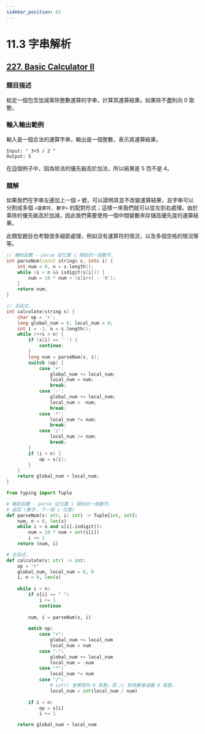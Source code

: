 ```yaml
---
sidebar_position: 61
---
```


# 11.3 字串解析

## [227. Basic Calculator II](https://leetcode.com/problems/basic-calculator-ii/)

### 題目描述

給定一個包含加減乘除整數運算的字串，計算其運算結果。如果除不盡則向 0 取整。

### 輸入輸出範例

輸入是一個合法的運算字串，輸出是一個整數，表示其運算結果。

```
Input: " 3+5 / 2 "
Output: 5
```

在這個例子中，因為除法的優先級高於加法，所以結果是 5 而不是 4。

### 題解

如果我們在字串左邊加上一個 `+` 號，可以證明其並不改變運算結果，且字串可以分割成多個 `<運算符, 數字>` 的配對形式；這樣一來我們就可以從左到右處理。由於乘除的優先級高於加減，因此我們需要使用一個中間變數來存儲高優先度的運算結果。

此類型題目也考驗很多細節處理，例如沒有運算符的情況，以及多個空格的情況等等。

<Tabs>
<TabItem value="cpp" label="C++">

```cpp
// 輔助函數 - parse 從位置 i 開始的一個數字。
int parseNum(const string& s, int& i) {
    int num = 0, n = s.length();
    while (i < n && isdigit(s[i])) {
        num = 10 * num + (s[i++] - '0');
    }
    return num;
}

// 主函式。
int calculate(string s) {
    char op = '+';
    long global_num = 0, local_num = 0;
    int i = -1, n = s.length();
    while (++i < n) {
        if (s[i] == ' ') {
            continue;
        }
        long num = parseNum(s, i);
        switch (op) {
            case '+':
                global_num += local_num;
                local_num = num;
                break;
            case '-':
                global_num += local_num;
                local_num = -num;
                break;
            case '*':
                local_num *= num;
                break;
            case '/':
                local_num /= num;
                break;
        }
        if (i < n) {
            op = s[i];
        }
    }
    return global_num + local_num;
}

```

</TabItem>
<TabItem value="py" label="Python">

```py
from typing import Tuple

# 輔助函數 - parse 從位置 i 開始的一個數字。
# 返回 (數字, 下一個 i 位置)
def parseNum(s: str, i: int) -> Tuple[int, int]:
    num, n = 0, len(s)
    while i < n and s[i].isdigit():
        num = 10 * num + int(s[i])
        i += 1
    return (num, i)

# 主函式。
def calculate(s: str) -> int:
    op = "+"
    global_num, local_num = 0, 0
    i, n = 0, len(s)
    
    while i < n:
        if s[i] == " ":
            i += 1
            continue
        
        num, i = parseNum(s, i)
        
        match op:
            case "+":
                global_num += local_num
                local_num = num
            case "-":
                global_num += local_num
                local_num = -num
            case "*":
                local_num *= num
            case "/":
                # int() 會實現向 0 取整，而 // 對負數會遠離 0 取整。
                local_num = int(local_num / num)
        
        if i < n:
            op = s[i]
            i += 1

    return global_num + local_num

```

</TabItem>

</Tabs>